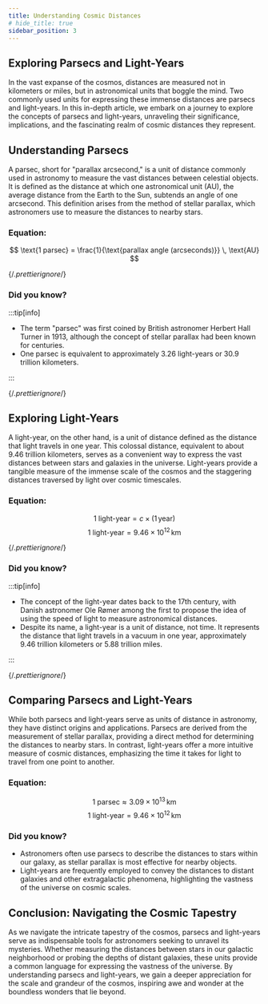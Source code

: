 ```yaml
---
title: Understanding Cosmic Distances
# hide_title: true
sidebar_position: 3
---
```


## Exploring Parsecs and Light-Years

In the vast expanse of the cosmos, distances are measured not in kilometers or miles, but in astronomical units that boggle the mind. Two commonly used units for expressing these immense distances are parsecs and light-years. In this in-depth article, we embark on a journey to explore the concepts of parsecs and light-years, unraveling their significance, implications, and the fascinating realm of cosmic distances they represent.

## Understanding Parsecs

A parsec, short for "parallax arcsecond," is a unit of distance commonly used in astronomy to measure the vast distances between celestial objects. It is defined as the distance at which one astronomical unit (AU), the average distance from the Earth to the Sun, subtends an angle of one arcsecond. This definition arises from the method of stellar parallax, which astronomers use to measure the distances to nearby stars.

### Equation:

$$
\text{1 parsec} = \frac{1}{\text{parallax angle (arcseconds)}} \, \text{AU}
$$


{/*.prettierignore*/}

### Did you know?

:::tip[info]

- The term "parsec" was first coined by British astronomer Herbert Hall Turner in 1913, although the concept of stellar parallax had been known for centuries.
- One parsec is equivalent to approximately 3.26 light-years or 30.9 trillion kilometers.

:::

{/*.prettierignore*/}


## Exploring Light-Years

A light-year, on the other hand, is a unit of distance defined as the distance that light travels in one year. This colossal distance, equivalent to about 9.46 trillion kilometers, serves as a convenient way to express the vast distances between stars and galaxies in the universe. Light-years provide a tangible measure of the immense scale of the cosmos and the staggering distances traversed by light over cosmic timescales.

### Equation:
$$
\text{1 light-year} = c \times (1 \, \text{year})
$$
$$
\text{1 light-year} = 9.46 \times 10^{12} \, \text{km}
$$


{/*.prettierignore*/}

### Did you know?

:::tip[info]

- The concept of the light-year dates back to the 17th century, with Danish astronomer Ole Rømer among the first to propose the idea of using the speed of light to measure astronomical distances.
- Despite its name, a light-year is a unit of distance, not time. It represents the distance that light travels in a vacuum in one year, approximately 9.46 trillion kilometers or 5.88 trillion miles.

:::

{/*.prettierignore*/}

## Comparing Parsecs and Light-Years

While both parsecs and light-years serve as units of distance in astronomy, they have distinct origins and applications. Parsecs are derived from the measurement of stellar parallax, providing a direct method for determining the distances to nearby stars. In contrast, light-years offer a more intuitive measure of cosmic distances, emphasizing the time it takes for light to travel from one point to another.


### Equation:
$$
\text{1 parsec} \approx 3.09 \times 10^{13} \, \text{km}
$$
$$
\text{1 light-year} = 9.46 \times 10^{12} \, \text{km}
$$

### Did you know?
- Astronomers often use parsecs to describe the distances to stars within our galaxy, as stellar parallax is most effective for nearby objects.
- Light-years are frequently employed to convey the distances to distant galaxies and other extragalactic phenomena, highlighting the vastness of the universe on cosmic scales.

## Conclusion: Navigating the Cosmic Tapestry

As we navigate the intricate tapestry of the cosmos, parsecs and light-years serve as indispensable tools for astronomers seeking to unravel its mysteries. Whether measuring the distances between stars in our galactic neighborhood or probing the depths of distant galaxies, these units provide a common language for expressing the vastness of the universe. By understanding parsecs and light-years, we gain a deeper appreciation for the scale and grandeur of the cosmos, inspiring awe and wonder at the boundless wonders that lie beyond.